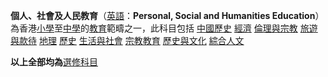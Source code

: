 {{expand|time=2016-01-07T09:08:15+00:00}}
{{unreferenced|time=2016-01-07T09:08:15+00:00}}
'''個人、社會及人民教育'''（[[英語|英語]]：'''Personal, Social and Humanities Education'''）為香港[[小學|小學]]至[[中學|中學]]的[[教育|教育]]範疇之一，此科目包括
[[中國歷史|中國歷史]]
[[經濟|經濟]]
[[倫理與宗教|倫理與宗教]]
[[旅遊與款待|旅遊與款待]]
[[地理|地理]]
[[歷史|歷史]]
[[生活與社會|生活與社會]]
[[宗教教育|宗教教育]]
[[歷史與文化|歷史與文化]]
[[綜合人文|綜合人文]]

'''以上全部均為'''[[選修科目|選修科目]]